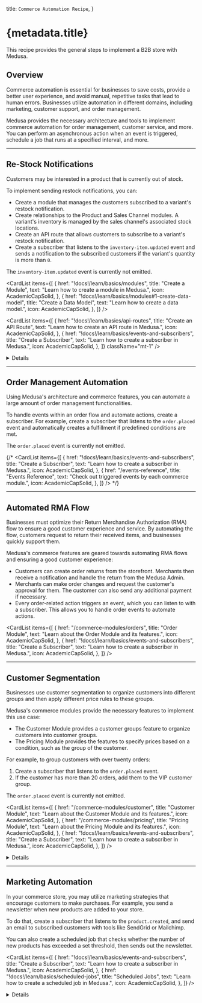 
  title: `Commerce Automation Recipe`,
}

# {metadata.title} <BetaBadge text="Soon" tooltipText="This recipe is a work in progress, as some features are not ready yet in Medusa V2." />

This recipe provides the general steps to implement a B2B store with Medusa.

## Overview

Commerce automation is essential for businesses to save costs, provide a better user experience, and avoid manual, repetitive tasks that lead to human errors. Businesses utilize automation in different domains, including marketing, customer support, and order management.

Medusa provides the necessary architecture and tools to implement commerce automation for order management, customer service, and more. You can perform an asynchronous action when an event is triggered, schedule a job that runs at a specified interval, and more.

---

## Re-Stock Notifications

Customers may be interested in a product that is currently out of stock.

To implement sending restock notifications, you can:

- Create a module that manages the customers subscribed to a variant's restock notification.
- Create relationships to the Product and Sales Channel modules. A variant's inventory is managed by the sales channel's associated stock locations.
- Create an API route that allows customers to subscribe to a variant's restock notification.
- Create a subscriber that listens to the `inventory-item.updated` event and sends a notification to the subscribed customers if the variant's quantity is more than `0`.

<Note type="soon">

The `inventory-item.updated` event is currently not emitted. 

</Note>

<CardList items={[
  {
    href: "!docs!/learn/basics/modules",
    title: "Create a Module",
    text: "Learn how to create a module in Medusa.",
    icon: AcademicCapSolid,
  },
  {
    href: "!docs!/learn/basics/modules#1-create-data-model",
    title: "Create a Data Model",
    text: "Learn how to create a data model.",
    icon: AcademicCapSolid,
  },
]} />

<CardList items={[
  {
    href: "!docs!/learn/basics/api-routes",
    title: "Create an API Route",
    text: "Learn how to create an API route in Medusa.",
    icon: AcademicCapSolid,
  },
  {
    href: "!docs!/learn/basics/events-and-subscribers",
    title: "Create a Subscriber",
    text: "Learn how to create a subscriber in Medusa.",
    icon: AcademicCapSolid,
  },
]} className="mt-1" />

<Details summaryContent="Example">

  In this example, you'll create a Restock Notification Module with the features explained above.

  ### Create Restock Notification Module

  Start by creating the `src/modules/restock-notification` directory.

  Then, create the file `src/modules/restock-notification/models/restock-notification.ts` with the following content:

  ["5", "email", "The email of the customer to send the notification to when the item is restocked."],
  ["6", "variant_id", "The ID of the variant the customer is subscribed to."],
  ["7", "sales_channel_id", "The ID of the sales channel the customer is viewing the product variant from."]
]

  ```ts title="src/modules/restock-notification/models/restock-notification.ts" highlights={restockModelHighlights}
  import { model } from "@medusajs/framework/utils"

  const RestockNotification = model.define("restock_notification", {
    id: model.id().primaryKey(),
    email: model.text(),
    variant_id: model.text(),
    sales_channel_id: model.text(),
  })

  export default RestockNotification
  ```

  This creates a `RestockNotification` data model with the following properties:

  - `id`: An automatically generated ID.
  - `email`: The email of the customer to send the notification to when the item is restocked.
  - `variant_id`: The ID of the variant the customer is subscribed to. This will later be used to form a relationship with the `ProductVariant` data model of the Product Module.
  - `sales_channel_id`: The ID of the sales channel the customer is viewing the product variant from. This will later be used to form a relationship with the `SalesChannel` data model of the Sales Channel Module.

  Since a variant's inventory is managed based on the locations of each sales channel, you have to specify which sales channel to check stock quantity in.

  Next, create the file `src/modules/restock-notification/migrations/Migration20240516140616.ts` with the following content:

  ```ts title="src/modules/restock-notification/migrations/Migration20240516140616.ts"
  import { Migration } from "@mikro-orm/migrations"
  
  export class Migration20240516140616 extends Migration {

    async up(): Promise<void> {
      this.addSql("create table if not exists \"restock_notification\" (\"id\" text not null, \"email\" text not null, \"variant_id\" text not null, \"sales_channel_id\" text not null, constraint \"restock_notification_pkey\" primary key (\"id\"));")
    }

    async down(): Promise<void> {
      this.addSql("drop table if exists \"restock_notification\" cascade;")
    }

  }
  ```

  You'll run the migration to reflect the changes on the database after finishing the module's definition.

  Then, create the module's main service at `src/modules/restock-notification/service.ts` with the following content:

  ```ts title="src/modules/restock-notification/service.ts"
  import { MedusaService } from "@medusajs/framework/utils"
  import RestockNotification from "./models/restock-notification"

  class RestockNotificationModuleService extends MedusaService({
    RestockNotification,
  }){
    // TODO add custom methods
  }

  export default RestockNotificationModuleService
  ```

  The module's main service extends the service factory which generates basic management features for the `RestockNotification` data model.

  Next, create the module's definition file `src/modules/restock-notification/index.ts` with the following content:

  ```ts title="src/modules/restock-notification/index.ts"
  import RestockNotificationModuleService from "./service"
  import { Module } from "@medusajs/framework/utils"

  export default Module("restock-notification", {
    service: RestockNotificationModuleService,
  })
  ```

  Finally, add the module to the `modules` object in `medusa-config.ts`:

  ```ts title="medusa-config.ts"
  module.exports = defineConfig({
    // ...
    modules: [
      {
        resolve: "./modules/restock-notification",
      },
    ]
  })
  ```

  You can now run the migrations with the following command:

  ```bash npm2yarn
  npx medusa db:migrate
  ```

  ### Create Restock Notification API Route

  Create the file `src/api/store/restock-notification/route.ts` with the following content:

  ```ts title="src/api/store/restock-notification/route.ts" collapsibleLines="1-13" expandButtonLabel="Show Imports"
  import type { 
    MedusaRequest, 
    MedusaResponse,
  } from "@medusajs/framework/http"
  import RestockNotificationModuleService 
    from "../../../modules/restock-notification/service"

  type RestockNotificationReq = {
    email: string
    variant_id: string
    sales_channel_id: string
  }

  export async function POST(
    req: MedusaRequest<RestockNotificationReq>, 
    res: MedusaResponse
  ) {
    const restockNotificationModuleService: 
      RestockNotificationModuleService = req.scope.resolve(
        "restockNotificationModuleService"
      )

    await restockNotificationModuleService.createRestockNotifications(
      req.body
    )

    res.json({
      success: true,
    })
  }
  ```

  This creates a `POST` API route at `/store/restock-notification`. It accepts the `email`, `variant_id`, and `sales_channel_id` request body parameters and creates a restock notification.

  ### Create Inventory Item Updated Subscriber

  To handle the sending of the restock notifications, create a subscriber that listens to the `inventory-item.updated` event, then sends a notification using the Notification Module to subscribed emails.

  <Note type="soon">

  The `inventory-item.updated` event is currently not emitted.

  </Note>

  {/* To handle the sending of the restock notifications, create the file `src/subscribers/inventory-item-update.ts` with the following content: */}

  ["48", "inventoryVariantLinkService", "Retrieve an instance of the link service for the product-variant-inventory-item link module."],
  ["55", "inventoryVariantItems", "Retrieve the variants linked to the updated inventory item."],
  ["68", "restockQuery", "Assemble the query to retrieve the restock notifications with their associated variants."],
  ["81", "restockNotifications", "Retrieve the restock notifications using the query."],
  ["84", "salesChannelLocationService", "Retrieve an instance of the link service for the sales-channel-stock-location link module."],
  ["93", "salesChannelLocations", "Retrieve the stock locations linked to the restock notification's sales channel."],
  ["107", "availableQuantity", "Retrieve the available quantity of the variant in the retrieved stock locations."],
  ["116", "continue", "Only send the notification if the available quantity is greater than `0`"],
  ["119", "createNotifications", "Send the notification to the customer using the Notification Module."],
  ["122", '"test_template"', "Replace with the actual template used for sending the email."],
  ["123", "data", "The data to send along to the third-party service sending the notification."],
  ["131", "deleteRestockNotifications", "Delete the restock notification to not send the notification again."]
]

  {/* ```ts title="src/subscribers/inventory-item-update.ts" highlights={subscriberHighlights} collapsibleLines="1-20" expandButtonLabel="Show Imports"
    SubscriberArgs,
    SubscriberConfig,
  } from "@medusajs/framework"
    IInventoryService, 
    INotificationModuleService, 
    RemoteQueryFunction,
  } from "@medusajs/framework/types"
    ContainerRegistrationKeys, 
    Modules, 
    remoteQueryObjectFromString,
  } from "@medusajs/framework/utils"
    RemoteLink,
  } from "@medusajs/framework/modules-sdk"
    from "../modules/restock-notification/service"

  // subscriber function
    data,
    container,
  }: SubscriberArgs<{ id: string }>) {
    const remoteQuery: RemoteQueryFunction = container.resolve(
      ContainerRegistrationKeys.REMOTE_QUERY
    )
    const remoteLink: RemoteLink = container.resolve(
      ContainerRegistrationKeys.REMOTE_LINK
    )
    const restockNotificationModuleService: 
      RestockNotificationModuleService = container.resolve(
        "restockNotificationModuleService"
      )
    const inventoryModuleService: IInventoryService = 
      container.resolve(Modules.INVENTORY)
    const notificationModuleService: INotificationModuleService =
      container.resolve(
        Modules.NOTIFICATION
      )

    const inventoryItemId = data.data.id

    const inventoryVariantLinkService = remoteLink.getLinkModule(
      Modules.PRODUCT, 
      "variant_id", 
      Modules.INVENTORY, 
      "inventory_item_id"
    )

    const inventoryVariantItems = 
      await inventoryVariantLinkService.list({
        inventory_item_id: [inventoryItemId],
      }) as {
        variant_id: string,
        inventory_item_id: string
      }[]

    if (!inventoryVariantItems.length) {
      console.log("no inventory variant items")
      return
    }

    const restockQuery = remoteQueryObjectFromString({
      entryPoint: "restock_notification",
      fields: [
        "email",
        "variant.name",
      ],
      variables: {
        filters: {
          variant_id: inventoryVariantItems[0].variant_id,
        },
      },
    })

    const restockNotifications = 
      await remoteQuery(restockQuery)

    const salesChannelLocationService = remoteLink.getLinkModule(
      Modules.SALES_CHANNEL,
      "sales_channel_id",
      Modules.STOCK_LOCATION,
      "stock_location_id"
    )

    for (const restockNotification of restockNotifications) {
      const salesChannelLocations = 
        await salesChannelLocationService.list({
          sales_channel_id: [
            restockNotification.sales_channel_id,
          ],
        }) as {
          stock_location_id: string
          sales_channel_id: string
        }[]

      if (!salesChannelLocations.length) {
        continue
      }

      const availableQuantity = await inventoryModuleService
        .retrieveAvailableQuantity(
          inventoryItemId,
          salesChannelLocations.map(
            (salesChannelLocation) => 
              salesChannelLocation.stock_location_id
          )
        )

      if (availableQuantity === 0) {
        continue
      }
      
      notificationModuleService.createNotifications({
        to: restockNotification.email,
        channel: "email",
        template: "test_template",
        data: {
          variant_id: restockNotification.variant_id,
          variant_name: restockNotification.variant.title,
          // other data...
        },
      })

      // delete the restock notification
      await restockNotificationModuleService
        .deleteRestockNotifications(restockNotification.id)
    }
  }

  // subscriber config
    event: "inventory-item.updated",
  }
  ```

  This adds a subscriber to the `inventory-item.updated` event. In the subscriber handler function, you:

  - Retrieve an instance of the link service for the product-variant-inventory-item link module.
  - Retrieve the variants linked to the updated inventory item.
  - Retrieve the restock notifications of those variants.
  - For each restock notification, you:
      - Retrieve its quantity based on the stock location associated with the restock notification's sales channel.
      - If the quantity is greater than `0`, you send a notification using the Notification Module and delete the restock notification. */}

</Details>

---

## Automated Customer Support

Customer support is essential to build a store's brand and customer loyalty. This can include integrating with third-party services or automating notifications sent to customers when changes happen related to their orders, returns, exchanges, and more.

You can use the Notification Module to send notifications when an action is triggered, such as when a customer or their order is updated.

{/* <Note title="Tip">

The [Events reference](../../events-reference/page.mdx) shows an extensive list of events triggered by the each commerce module.

</Note> */}

Medusa also provides Notification Module Providers that integrate with third-party services, such as SendGrid.

<CardList items={[
  {
    href: "/architectural-modules/notification",
    title: "Notification Module",
    text: "Learn about the Notification Module.",
    icon: AcademicCapSolid,
  },
  {
    href: "!docs!/learn/basics/events-and-subscribers",
    title: "Create Subscriber",
    text: "Learn how to create a subscriber to handle events.",
    icon: AcademicCapSolid,
  },
]} />

---

## Automatic Data Synchronization

As your commerce store grows, you'll likely need to synchronize data across different systems. For example, you need to synchronize data with an ERP system or a data warehouse.

To implement that:

- Create a workflow that implements the synchronization steps, along with retry and rollback logic.
- Create a scheduled job that executes the workflow automatically at the specified time pattern.

<Card
  href="!docs!/learn/basics/scheduled-jobs"
  title="Create a Scheduled Job"
  text="Learn how to create a scheduled job in Medusa."
  icon={AcademicCapSolid}
/>

<Details summaryContent="Example: Synchronizing products with a third-party service">

  For example, create the file `src/workflows/sync-products.ts` with the following content:

export const syncProductsWorkflowHighlight = [
  ["20", "retrieveStoreStep", "A step that retrieves the store by its ID."],
  ["36", "retrieveProductsToUpdateStep", "A step that retrieves the products to update based on a last update date."],
  ["56", "syncProductsStep", "A step to sync the product with a third-party service."],
  ["59", "productSyncModuleService", "Assuming this is a custom module's main service that provides connection to the third-party service."],
  ["63", "productsBeforeSync", "Retrieve old product data from third-party service for compensation function."],
  ["68", "sync", "Sync the product data in the third-party service."],
  ["72", "", "Pass products data before sync to compensation function."],
  ["75", "", "A compensation function to revert the sync when an error occurs."],
  ["81", "sync", "Revert the product's data in the third-party service to its old data before the synchronization."],
  ["90", "updateStoreLastSyncStep", "A step to update the `last_sync_data` of the store."],
  ["96", "prevLastSyncDate", "Retrieve the previous value of `last_sync_date` to pass it to compensation function."],
  ["98", "update", "Update the `last_sync_date` of the store."],
  ["106", "", "Pass previous last sync date to compensation function."],
  ["109", "", "A compensation function to revert the update of `last_sync_data` if an error occurs."],
  ["125", "syncProductsWorkflow", "Define the workflow that uses the above steps."]
]

  ```ts title="src/workflows/sync-products.ts" highlights={syncProductsWorkflowHighlight} collapsibleLines="1-16" expandButtonLabel="Show Imports"
    Modules
  } from "@medusajs/framework/utils"
    IProductModuleService, 
    IStoreModuleService, 
    ProductDTO, 
    StoreDTO
  } from "@medusajs/framework/types"
    StepResponse, 
    createStep, 
    createWorkflow,
  } from "@medusajs/framework/workflows-sdk"

  type RetrieveStoreStepInput = {
    id: string
  }

  const retrieveStoreStep = createStep(
    "retrieve-store-step",
    async ({ id }: RetrieveStoreStepInput, { container }) => {
      const storeModuleService: IStoreModuleService = 
        container.resolve(Modules.STORE)

      const store = await storeModuleService.retrieveStore(id)

      return new StepResponse({ store })
    }
  )

  type RetrieveProductsToUpdateStepInput = {
    last_sync_date?: string
  }

  const retrieveProductsToUpdateStep = createStep(
    "retrieve-products-to-update-step",
    async ({ last_sync_date }: RetrieveProductsToUpdateStepInput, { container }) => {
      const productModuleService: IProductModuleService = 
        container.resolve(Modules.PRODUCT)

      const products = await productModuleService.listProducts({
        updated_at: {
          $gt: last_sync_date,
        },
      })

      return new StepResponse({ products })
    }
  )

  type SyncProductsStepInput = {
    products: ProductDTO[]
  }

  const syncProductsStep = createStep(
    "sync-products-step",
    async ({ products }: SyncProductsStepInput, { container }) => {
      const productSyncModuleService = container.resolve(
        "productSyncModuleService"
      )

      const productsBeforeSync = await productSyncModuleService.listProductSyncs({
        id: products.map((product) => product.id),
      })

      for (const product of products) {
        await productSyncModuleService.sync(product)
      }

      return new StepResponse({}, {
        products: productsBeforeSync,
      })
    }, 
    async ({ products }, { container }) => {
      const productSyncModuleService = container.resolve(
        "productSyncModuleService"
      )

      for (const product of products) {
        await productSyncModuleService.sync(product)
      }
    }
  )

  type UpdateStoreLastSyncStepInput = {
    store: StoreDTO
  }

  const updateStoreLastSyncStep = createStep(
    "update-store-last-sync-step",
    async ({ store }: UpdateStoreLastSyncStepInput, { container }) => {
      const storeModuleService: IStoreModuleService = 
        container.resolve(Modules.STORE)

      const prevLastSyncDate = store.metadata.last_sync_date

      await storeModuleService.updateStores(store.id, {
        metadata: {
          last_sync_date: (new Date()).toString(),
        },
      })

      return new StepResponse({}, {
        id: store.id,
        last_sync_date: prevLastSyncDate,
      })
    },
    async ({ id, last_sync_date }, { container }) => {
      const storeModuleService: IStoreModuleService = 
        container.resolve(Modules.STORE)

      await storeModuleService.updateStores(id, {
        metadata: {
          last_sync_date,
        },
      })
    }
  )

  type SyncProductsWorkflowInput = {
    store_id: string
  }

      "sync-products-workflow",
      function ({ store_id }: SyncProductsWorkflowInput) {
        const { store } = retrieveStoreStep({
          id: store_id,
        })

        const { products } = retrieveProductsToUpdateStep({
          last_sync_date: store.metadata.last_sync_date,
        })

        syncProductsStep({
          products,
        })

        updateStoreLastSyncStep({
          store,
        })
      }
    )
  ```

  This creates a workflow with the following steps:

  1. Retrieve the store by its ID.
  2. Retrieve products to update based on the last date and time the products were synced. The last sync date is retrieved from the store's `metadata` property.
  3. Sync the retrieved products with a third-party service. It's assumed that the connection to the third-party service is implemented within a custom module's main service.
  4. Update the last sync date of the store to the current date.

  Then, create a scheduled job at `src/jobs/sync-products.ts` that executes the workflow at the specified interval:

  ```ts
    syncProductsWorkflow,
  } from "../workflows/sync-products"

    container: MedusaContainer
  ) {
    await syncProductsWorkflow(container)
    .run({
      input: {
        name: "John",
      },
    })
  }

    name: "sync-products",
    // execute every minute
    schedule: "0 0 * * *",
    numberOfExecutions: 3,
  }
  ```

</Details>

---

## Order Management Automation

Using Medusa's architecture and commerce features, you can automate a large amount of order management functionalities.

To handle events within an order flow and automate actions, create a subscriber. For example, create a subscriber that listens to the `order.placed` event and automatically creates a fulfillment if predefined conditions are met.

<Note type="soon">

The `order.placed` event is currently not emitted.

</Note>

<Card
  href="!docs!/learn/basics/events-and-subscribers"
  title="Create a Subscriber"
  text="Learn how to create a subscriber in Medusa."
  icon={AcademicCapSolid}
/>

{/* <CardList items={[
  {
    href: "!docs!/learn/basics/events-and-subscribers",
    title: "Create a Subscriber",
    text: "Learn how to create a subscriber in Medusa.",
    icon: AcademicCapSolid,
  },
  {
    href: "/events-reference",
    title: "Events Reference",
    text: "Check out triggered events by each commerce module.",
    icon: AcademicCapSolid,
  },
]} /> */}

---

## Automated RMA Flow

Businesses must optimize their Return Merchandise Authorization (RMA) flow to ensure a good customer experience and service. By automating the flow, customers request to return their received items, and businesses quickly support them.

Medusa's commerce features are geared towards automating RMA flows and ensuring a good customer experience:

- Customers can create order returns from the storefront. Merchants then receive a notification and handle the return from the Medusa Admin.
- Merchants can make order changes and request the customer's approval for them. The customer can also send any additional payment if necessary.
- Every order-related action triggers an event, which you can listen to with a subscriber. This allows you to handle order events to automate actions.

<CardList items={[
  {
    href: "/commerce-modules/orders",
    title: "Order Module",
    text: "Learn about the Order Module and its features.",
    icon: AcademicCapSolid,
  },
  {
    href: "!docs!/learn/basics/events-and-subscribers",
    title: "Create a Subscriber",
    text: "Learn how to create a subscriber in Medusa.",
    icon: AcademicCapSolid,
  },
]} />

---

## Customer Segmentation

Businesses use customer segmentation to organize customers into different groups and then apply different price rules to these groups.

Medusa's commerce modules provide the necessary features to implement this use case:

- The Customer Module provides a customer groups feature to organize customers into customer groups.
- The Pricing Module provides the features to specify prices based on a condition, such as the group of the customer.

For example, to group customers with over twenty orders:

1. Create a subscriber that listens to the `order.placed` event.
2. If the customer has more than 20 orders, add them to the VIP customer group.

<Note type="soon">

The `order.placed` event is currently not emitted.

</Note>

<CardList items={[
  {
    href: "/commerce-modules/customer",
    title: "Customer Module",
    text: "Learn about the Customer Module and its features.",
    icon: AcademicCapSolid,
  },
  {
    href: "/commerce-modules/pricing",
    title: "Pricing Module",
    text: "Learn about the Pricing Module and its features.",
    icon: AcademicCapSolid,
  },
  {
    href: "!docs!/learn/basics/events-and-subscribers",
    title: "Create a Subscriber",
    text: "Learn how to create a subscriber in Medusa.",
    icon: AcademicCapSolid,
  },
]} />

<Details summaryContent="Example: Add customer to VIP group">

  Here’s an example of a subscriber that listens to the `order.placed` event and checks whether the customer should be added to the VIP customer group based on their number of orders:

  <Note type="soon">

  The `order.placed` event is currently not emitted.

  </Note>

  ```ts title="src/subscribers/add-custom-to-vip.ts" collapsibleLines="1-12" expandButtonLabel="Show Imports"
    SubscriberArgs,
    SubscriberConfig,
  } from "@medusajs/framework"
    Modules,
  } from "@medusajs/framework/utils"
    ICustomerModuleService, 
    IOrderModuleService,
  } from "@medusajs/framework/types"

    event: { data },
    container,
  }: SubscriberArgs<{ id: string }>) {
    const orderId = data.id

    const orderModuleService: IOrderModuleService = container
      .resolve(Modules.ORDER)

    const customerModuleService: 
      ICustomerModuleService = container.resolve(
        Modules.CUSTOMER
      )

    // check if VIP group exists
    const vipGroup = await customerModuleService
      .listCustomerGroups({
        name: "VIP",
      }, {
        relations: ["customers"],
      })

    if (!vipGroup.length) {
      return
    }

    // retrieve the order
    const order = await orderModuleService.retrieveOrder(orderId)

    if (!order || 
      !order.customer_id || 
      vipGroup[0].customers.find(
        (customer) => customer.id === order.customer_id
      ) !== undefined) {
      return
    }

    const [, count] = await orderModuleService.listAndCountOrders({
      customer_id: order.customer_id,
    })

    if (count < 20) {
      return
    }

    // add customer to VIP group
    await customerModuleService.addCustomerToGroup({
      customer_group_id: vipGroup[0].id,
      customer_id: order.customer_id,
    })
  }

    event: "order.placed",
  }
  ```

</Details>
    

---

## Marketing Automation

In your commerce store, you may utilize marketing strategies that encourage customers to make purchases. For example, you send a newsletter when new products are added to your store.

To do that, create a subscriber that listens to the `product.created`, and send an email to subscribed customers with tools like SendGrid or Mailchimp.

You can also create a scheduled job that checks whether the number of new products has exceeded a set threshold, then sends out the newsletter.

<CardList items={[
  {
    href: "!docs!/learn/basics/events-and-subscribers",
    title: "Create a Subscriber",
    text: "Learn how to create a subscriber in Medusa.",
    icon: AcademicCapSolid,
  },
  {
    href: "!docs!/learn/basics/scheduled-jobs",
    title: "Scheduled Jobs",
    text: "Learn how to create a scheduled job in Medusa.",
    icon: AcademicCapSolid,
  },
]} />

<Details summaryContent="Example: Sending a newsletter email after adding ten products">

  For example, create the file `src/subscribers/send-products-newsletter.ts` with the following content:

export const newsletterHighlights = [
  ["32", "store", "Retrieve the first store in the application."],
  ["34", "products", "Retrieve the products created since the last newsletter send date."],
  ["40", "", "Check whether more than 10 products have been created before proceeding."],
  ["44", "customers", "Retrieve all customers, assuming they're considered subscribed."],
  ["46", "createNotifications", "Send a notification (newsletter) to each customer using the Notification Module."],
  ["49", '"email"', "Send the notification through the email channel."],
  ["50", '"newsletter_template"', "Specify the template name in the third-party service (for example, SendGrid)."],
  ["52", "products", "Pass the created products to the template."],
  ["57", "updateStores", "Update the store's `last_newsletter_send_date` property with the current date."]
]

  ```ts title="src/subscribers/send-products-newsletter.ts" highlights={newsletterHighlights} collapsibleLines="1-14" expandButtonLabel="Show Imports"
    SubscriberArgs,
    SubscriberConfig,
  } from "@medusajs/framework"
    Modules,
  } from "@medusajs/framework/utils"
    ICustomerModuleService, 
    IProductModuleService, 
    IStoreModuleService,
    INotificationModuleService,
  } from "@medusajs/framework/types"

    container,
  }: SubscriberArgs<{ id: string }>) {
    const productModuleService: IProductModuleService = 
      container.resolve(Modules.PRODUCT)

    const storeModuleService: IStoreModuleService = 
      container.resolve(Modules.STORE)

    const customerModuleService: ICustomerModuleService = 
      container.resolve(Modules.CUSTOMER)

    const notificationModuleService:
      INotificationModuleService = container.resolve(
        Modules.NOTIFICATION
      )

    const store = (await storeModuleService.listStores())[0]

    const products = await productModuleService.listProducts({
      created_at: {
        $gt: store.metadata.last_newsletter_send_date,
      },
    })

    if (products.length < 10) {
      return
    }

    const customers = await customerModuleService.listCustomers()

    await notificationModuleService.createNotifications(
      customers.map((customer) => ({
        to: customer.email,
        channel: "email",
        template: "newsletter_template",
        data: {
          products,
        },
      }))
    )

    await storeModuleService.updateStores(store.id, {
      metadata: {
        last_newsletter_send_date: (new Date()).toString(),
      },
    })
  }

    event: "product.created",
  }
  ```

  In the subscriber function, you:

  1. Retrieve the first store in our application.
  2. Retrieve products created since the last time a newsletter is sent. The last send date is stored in the store's `metadata` property.
  3. If the count of last created products is less than 10, stop execution.
  4. Retrieve all customers. Here, it's assumed that all customers are considered subscribed for simplicity.
  5. Use the Notification Module to send a notification to the customer. This uses the Notification Module Provider configured for the `email` channel.
  6. Update the store's `last_newsletter_send_date` with the current date.

</Details>
